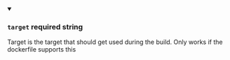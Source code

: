 
<details className="config-field" data-expandable="false" open>
<summary>

### `target` <span class="config-field-required" data-required="false">required</span> <span class="config-field-type">string</span> <span class="config-field-default"></span>

Target is the target that should get used during the build. Only works if the dockerfile supports this

</summary>



</details>
